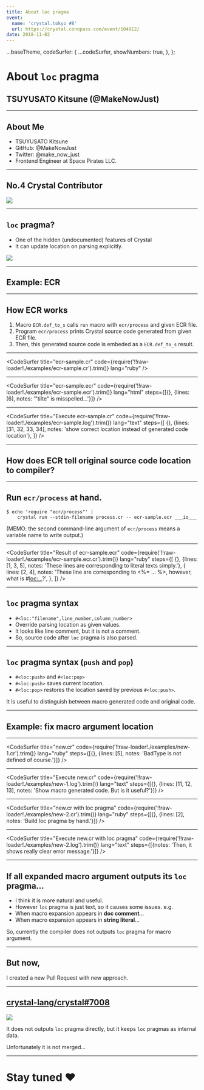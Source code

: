 ```yaml
---
title: About loc pragma
event:
  name: 'crystal.tokyo #8'
  url: https://crystal.connpass.com/event/104912/
date: 2018-11-02
---
```




  ...baseTheme,
  codeSurfer: {
    ...codeSurfer,
    showNumbers: true,
  },
};


# About `loc` pragma

## TSUYUSATO Kitsune (@MakeNowJust)

---

## About Me

- TSUYUSATO Kitsune
- GitHub: @MakeNowJust
- Twitter: @make_now_just
- Frontend Engineer at Space Pirates LLC.

---

## No.4 Crystal Contributor

<img src={contributorsImage} />

---

## `loc` pragma?

- One of the hidden (undocumented) features of Crystal
- It can update location on parsing explicitly.

<img src={searchLocPragmaImage} />

---

## Example: ECR

---

## How ECR works

1. Macro `ECR.def_to_s` calls `run` macro with `ecr/process` and given ECR file.
2. Program `ecr/process` prints Crystal source code generated from given ECR file.
3. Then, this generated source code is embeded as a `ECR.def_to_s` result.

---

<CodeSurfer
  title="ecr-sample.cr"
  code={require('!!raw-loader!./examples/ecr-sample.cr').trim()}
  lang="ruby"
/>

---

<CodeSurfer
  title="ecr-sample.ecr"
  code={require('!!raw-loader!./examples/ecr-sample.ecr').trim()}
  lang="html"
  steps={[{}, {lines: [6], notes: '"tilte" is misspelled...'}]}
/>

---

<CodeSurfer
  title="Execute ecr-sample.cr"
  code={require('!!raw-loader!./examples/ecr-sample.log').trim()}
  lang="text"
  steps={[
    {},
    {lines: [31, 32, 33, 34], notes: 'show correct location instead of generated code location'},
  ]}
/>

---

## How does ECR tell original source code location to compiler?

---

## Run `ecr/process` at hand.

```
$ echo 'require "ecr/process"' |
    crystal run --stdin-filename process.cr -- ecr-sample.ecr ___io___
```

(MEMO: the second command-line argument of `ecr/process` means a variable name to write output.)

---

<CodeSurfer
  title="Result of ecr-sample.ecr"
  code={require('!!raw-loader!./examples/ecr-sample.ecr.cr').trim()}
  lang="ruby"
  steps={[
    {},
    {lines: [1, 3, 5], notes: 'These lines are corresponding to literal texts simply.'},
    {
      lines: [2, 4],
      notes: 'These line are corresponding to <%= ... %>, however, what is #<loc:...>?',
    },
  ]}
/>

---

## `loc` pragma syntax

- `#<loc:"filename",line_number,column_number>`
- Override parsing location as given values.
- It looks like line comment, but it is not a comment.
- So, source code after `loc` pragma is also parsed.

---

## `loc` pragma syntax (`push` and `pop`)

- `#<loc:push>` and `#<loc:pop>`
- `#<loc:push>` saves current location.
- `#<loc:pop>` restores the location saved by previous `#<loc:push>`.

It is useful to distinguish between macro generated code and original code.

---

## Example: fix macro argument location

---

<CodeSurfer
  title="new.cr"
  code={require('!!raw-loader!./examples/new-1.cr').trim()}
  lang="ruby"
  steps={[{}, {lines: [5], notes: 'BadType is not defined of course.'}]}
/>

---

<CodeSurfer
  title="Execute new.cr"
  code={require('!!raw-loader!./examples/new-1.log').trim()}
  lang="text"
  steps={[{}, {lines: [11, 12, 13], notes: 'Show macro generated code. But is it useful?'}]}
/>

---

<CodeSurfer
  title="new.cr with loc pragma"
  code={require('!!raw-loader!./examples/new-2.cr').trim()}
  lang="ruby"
  steps={[{}, {lines: [2], notes: 'Build loc pragma by hand.'}]}
/>

---

<CodeSurfer
  title="Execute new.cr with loc pragma"
  code={require('!!raw-loader!./examples/new-2.log').trim()}
  lang="text"
  steps={[{notes: 'Then, it shows really clear error message.'}]}
/>

---

## If all expanded macro argument outputs its `loc` pragma...

- I think it is more natural and useful.
- However `loc` pragma is just text, so it causes some issues. e.g.
- When macro expansion appears in **doc comment**...
- When macro expansion appears in **string literal**...

So, currently the compiler does not outputs `loc` pragma for macro argument.

---

## But now,

I created a new Pull Request with new approach.

---

## [crystal-lang/crystal#7008](https://github.com/crystal-lang/crystal/pull/7008)

<img src={pr7008Image} />

It does not outputs `loc` pragma directly, but it keeps `loc` pragmas as internal data.

Unfortunately it is not merged...

---

# Stay tuned :heart:
